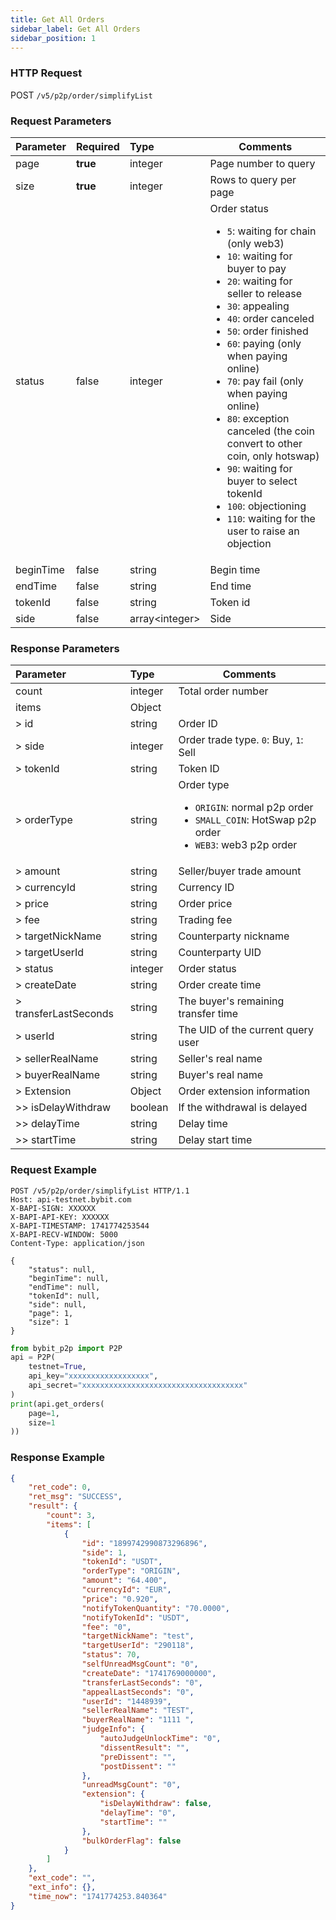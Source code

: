 ```yaml
---
title: Get All Orders
sidebar_label: Get All Orders
sidebar_position: 1
---
```


### HTTP Request
POST `/v5/p2p/order/simplifyList`

### Request Parameters
| Parameter | Required | Type | Comments|
|:----- |:-------|:-----|------ |
|page|**true**|integer|Page number to query|
|size|**true**|integer|Rows to query per page|
|status|false|integer|Order status <ul><li><code>5</code>: waiting for chain (only web3)</li><li><code>10</code>: waiting for buyer to pay</li><li><code>20</code>: waiting for seller to release</li><li><code>30</code>: appealing</li><li><code>40</code>: order canceled</li><li><code>50</code>: order finished</li><li><code>60</code>: paying (only when paying online)</li><li><code>70</code>: pay fail (only when paying online)</li><li><code>80</code>: exception canceled (the coin convert to other coin, only hotswap)</li><li><code>90</code>: waiting for buyer to select tokenId</li><li><code>100</code>: objectioning</li><li><code>110</code>: waiting for the user to raise an objection</li></ul>|
|beginTime|false|string|Begin time|
|endTime|false|string|End time|
|tokenId|false|string|Token id|
|side|false|array&lt;integer&gt;|Side|

### Response Parameters
| Parameter | Type | Comments|
|:----- |:-----|----- |
|count |integer |Total order number |
|items |Object ||
|> id|string|Order ID|
|> side|integer|Order trade type. `0`: Buy, `1`: Sell|
|> tokenId|string|Token ID|
|> orderType|string|Order type <ul><li>`ORIGIN`: normal p2p order</li><li>`SMALL_COIN`: HotSwap p2p order</li><li>`WEB3`: web3 p2p order</li></ul>|
|> amount|string|Seller/buyer trade amount|
|> currencyId|string|Currency ID|
|> price|string|Order price|
|> fee|string|Trading fee|
|> targetNickName|string|Counterparty nickname|
|> targetUserId|string|Counterparty UID|
|> status|integer|Order status|
|> createDate|string|Order create time|
|> transferLastSeconds|string|The buyer's remaining transfer time|
|> userId|string|The UID of the current query user|
|> sellerRealName|string|Seller's real name|
|> buyerRealName|string|Buyer's real name|
|> Extension|Object|Order extension information|
|>> isDelayWithdraw|boolean|If the withdrawal is delayed|
|>> delayTime|string|Delay time|
|>> startTime|string|Delay start time|

### Request Example

<Tabs groupId="programming-languages">
<TabItem value="http" label="HTTP">

```http
POST /v5/p2p/order/simplifyList HTTP/1.1
Host: api-testnet.bybit.com
X-BAPI-SIGN: XXXXXX
X-BAPI-API-KEY: XXXXXX
X-BAPI-TIMESTAMP: 1741774253544
X-BAPI-RECV-WINDOW: 5000
Content-Type: application/json

{
    "status": null,
    "beginTime": null,
    "endTime": null,
    "tokenId": null,
    "side": null,
    "page": 1,
    "size": 1
}
```

</TabItem>
<TabItem value="python" label="Python">

```python
from bybit_p2p import P2P
api = P2P(
    testnet=True,
    api_key="xxxxxxxxxxxxxxxxxx",
    api_secret="xxxxxxxxxxxxxxxxxxxxxxxxxxxxxxxxxxxx"
)
print(api.get_orders(
    page=1,
    size=1
))
```

</TabItem>
</Tabs>

### Response Example

```json
{
    "ret_code": 0,
    "ret_msg": "SUCCESS",
    "result": {
        "count": 3,
        "items": [
            {
                "id": "1899742990873296896",
                "side": 1,
                "tokenId": "USDT",
                "orderType": "ORIGIN",
                "amount": "64.400",
                "currencyId": "EUR",
                "price": "0.920",
                "notifyTokenQuantity": "70.0000",
                "notifyTokenId": "USDT",
                "fee": "0",
                "targetNickName": "test",
                "targetUserId": "290118",
                "status": 70,
                "selfUnreadMsgCount": "0",
                "createDate": "1741769000000",
                "transferLastSeconds": "0",
                "appealLastSeconds": "0",
                "userId": "1448939",
                "sellerRealName": "TEST",
                "buyerRealName": "1111 ",
                "judgeInfo": {
                    "autoJudgeUnlockTime": "0",
                    "dissentResult": "",
                    "preDissent": "",
                    "postDissent": ""
                },
                "unreadMsgCount": "0",
                "extension": {
                    "isDelayWithdraw": false,
                    "delayTime": "0",
                    "startTime": ""
                },
                "bulkOrderFlag": false
            }
        ]
    },
    "ext_code": "",
    "ext_info": {},
    "time_now": "1741774253.840364"
}
```
